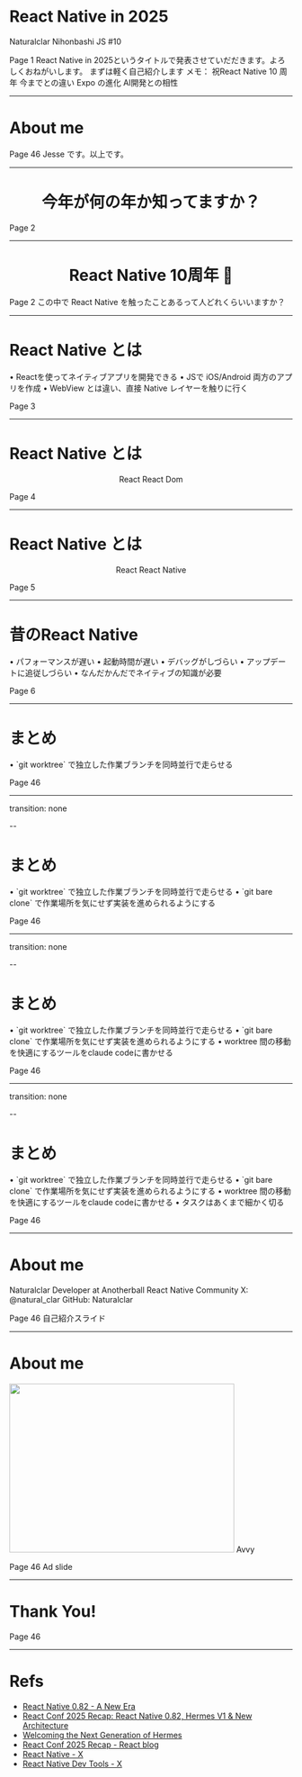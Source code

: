 
# React Native in 2025

<Row>
  <Column justify="center">
    <GPTImage src="/gpt-agentic-coding.png" width="500"/>
  </Column>
  <Column justify="end" align="right">
    <Link href="https://github.com/Naturalclar">Naturalclar</Link>
    <Link href="https://nihonbashi-js.connpass.com/event/371133/">Nihonbashi JS #10</Link>
  </Column>
</Row>

<Note>Page 1</Note>
<Note>
  React Native in 2025というタイトルで発表させていだだきます。よろしくおねがいします。
  まずは軽く自己紹介します
  メモ：
  祝React Native 10 周年
  今までとの違い
  Expo の進化
  AI開発との相性


</Note>

---

# About me

<Row>
  <Column justify="center">
    <MyIcon />
  </Column>
</Row>

<Note>Page 46</Note>
<Note>Jesse です。以上です。</Note>

---

<Center>
  <h1>今年が何の年か知ってますか？</h1>
</Center>

<Note>Page 2</Note>

---

<Center>
  <h1>React Native 10周年 🎉</h1>
</Center>

<Note>Page 2</Note>
<Note>この中で React Native を触ったことあるって人どれくらいいますか？
</Note>

---

# React Native とは

<Row>
  <Column align="left">
    <Text>• Reactを使ってネイティブアプリを開発できる</Text>
    <Text>• JSで iOS/Android 両方のアプリを作成</Text>
    <Text>• WebView とは違い、直接 Native レイヤーを触りに行く</Text>
  </Column>
</Row>

<Note>Page 3</Note>

---

# React Native とは

<Center>
  <Row>
    <Box>React</Box>
    <Arrow />
    <Box>React Dom</Box>
  </Row>
</Center>

<Note>Page 4</Note>

---


# React Native とは

<Center>
  <Row>
    <Box>React</Box>
    <Arrow />
    <Box>React Native</Box>
  </Row>
</Center>

<Note>Page 5</Note>

---



# 昔のReact Native

<Row>
  <Column align="left">
    <Text>• パフォーマンスが遅い</Text>
    <Text>• 起動時間が遅い</Text>
    <Text>• デバッグがしづらい</Text>
    <Text>• アップデートに追従しづらい</Text>
    <Text>• なんだかんだでネイティブの知識が必要</Text>
  </Column>
</Row>

<Note>Page 6</Note>

<Note> 
</Note>

---

# まとめ

<Row>
  <Column align="left">
    <Text>• `git worktree` で独立した作業ブランチを同時並行で走らせる</Text>
  </Column>
</Row>

<Note>Page 46</Note>

---

transition: none

--

# まとめ

<Row>
  <Column align="left">
    <Text>• `git worktree` で独立した作業ブランチを同時並行で走らせる</Text>
    <Text>• `git bare clone` で作業場所を気にせず実装を進められるようにする</Text>
  </Column>
</Row>

<Note>Page 46</Note>

---

transition: none

--

# まとめ

<Row>
  <Column align="left">
    <Text>• `git worktree` で独立した作業ブランチを同時並行で走らせる</Text>
    <Text>• `git bare clone` で作業場所を気にせず実装を進められるようにする</Text>
    <Text>• worktree 間の移動を快適にするツールをclaude codeに書かせる</Text>
  </Column>
</Row>

<Note>Page 46</Note>

---

transition: none

--

# まとめ

<Row>
  <Column align="left">
    <Text>• `git worktree` で独立した作業ブランチを同時並行で走らせる</Text>
    <Text>• `git bare clone` で作業場所を気にせず実装を進められるようにする</Text>
    <Text>• worktree 間の移動を快適にするツールをclaude codeに書かせる</Text>
    <Text>• タスクはあくまで細かく切る</Text>
  </Column>
</Row>

<Note>Page 46</Note>

---

# About me

<Row>
  <Column align="left">
    <Heading>Naturalclar</Heading>
    <Text>Developer at Anotherball</Text>
    <Text>React Native Community</Text>
    <Text>
      X: <Link href="https://x.com/natural_clar">@natural_clar</Link>
    </Text>
    <Text>
      GitHub: <Link href="https://github.com/Naturalclar">Naturalclar</Link>
    </Text>
  </Column>
  <Column justify="center">
    <MyIcon />
  </Column>
</Row>

<Note>Page 46</Note>
<Note>自己紹介スライド</Note>

---


# About me

<Row>
  <Column align="center">
    <Image width="400" height="300" objectFit="contain" src="./avvy.png"/>
    <Link href="https://avvy.live/">Avvy</Link>
  </Column>
</Row>

<Note>Page 46</Note>
<Note>Ad slide</Note>

---

# Thank You!

<Note>Page 46</Note>

---

# Refs

- [React Native 0.82 - A New Era](https://reactnative.dev/blog/2025/10/08/react-native-0.82)
- [React Conf 2025 Recap: React Native 0.82, Hermes V1 & New Architecture](https://www.youtube.com/watch?v=I2B304orpCg)
- [Welcoming the Next Generation of Hermes](https://blog.swmansion.com/welcoming-the-next-generation-of-hermes-67ab5679e184)
- [React Conf 2025 Recap - React blog](https://react.dev/blog/2025/10/16/react-conf-2025-recap)
- [React Native - X](https://x.com/reactnative/status/1976066079874220397)
- [React Native Dev Tools - X](https://x.com/huntie/status/1976094434958901476)

